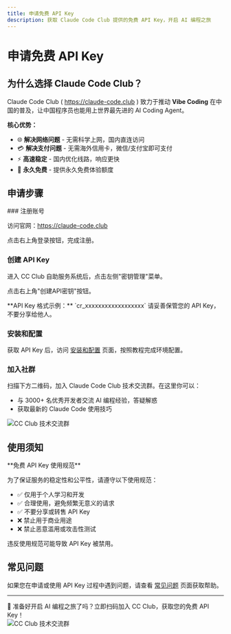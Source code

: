 ```yaml
---
title: 申请免费 API Key
description: 获取 Claude Code Club 提供的免费 API Key，开启 AI 编程之旅
---
```




# 申请免费 API Key

## 为什么选择 Claude Code Club？

Claude Code Club ( https://claude-code.club ) 致力于推动 **Vibe Coding** 在中国的普及，让中国程序员也能用上世界最先进的 AI Coding Agent。

**核心优势：**

- 🌐 **解决网络问题** - 无需科学上网，国内直连访问
- 💳 **解决支付问题** - 无需海外信用卡，微信/支付宝即可支付
- ⚡ **高速稳定** - 国内优化线路，响应更快
- 🎯 **永久免费** - 提供永久免费体验额度



## 申请步骤

<Steps>
### 注册账号

访问官网：https://claude-code.club

点击右上角登录按钮，完成注册。

### 创建 API Key

进入 CC Club 自助服务系统后，点击左侧"密钥管理"菜单。

点击右上角"创建API密钥"按钮。

<Callout type="info">
**API Key 格式示例：** `cr_xxxxxxxxxxxxxxxxxx`  
请妥善保管您的 API Key，不要分享给他人。
</Callout>

### 安装和配置

获取 API Key 后，访问 [安装和配置](/getting-started/installation) 页面，按照教程完成环境配置。

<Cards>
  <Cards.Card
    icon="📚"
    title="安装和配置"
    href="/getting-started/installation"
  />
</Cards>

### 加入社群

扫描下方二维码，加入 Claude Code Club 技术交流群。在这里你可以：
- 与 3000+ 名优秀开发者交流 AI 编程经验，答疑解惑
- 获取最新的 Claude Code 使用技巧

<div style={{ display: 'flex', justifyContent: 'top', margin: '2rem 0' }}>
  <Image src="/images/cc-club-group-qrcode.png" alt="CC Club 技术交流群" width={300} height={300} />
</div>

</Steps>

## 使用须知

<Callout type="warning">
**免费 API Key 使用规范**

为了保证服务的稳定性和公平性，请遵守以下使用规范：

- ✅ 仅用于个人学习和开发
- ✅ 合理使用，避免频繁无意义的请求
- ✅ 不要分享或转售 API Key
- ❌ 禁止用于商业用途
- ❌ 禁止恶意滥用或攻击性测试

违反使用规范可能导致 API Key 被禁用。
</Callout>

## 常见问题

如果您在申请或使用 API Key 过程中遇到问题，请查看 [常见问题](/getting-started/faq) 页面获取帮助。


---

<Callout type="success">
🎉 准备好开启 AI 编程之旅了吗？立即扫码加入 CC Club，获取您的免费 API Key！
  <div style={{ display: 'flex', justifyContent: 'center', margin: '1rem 0'}}>
    <Image src="/images/cc-club-group-qrcode.png" alt="CC Club 技术交流群" width={300} height={300} />
  </div>
</Callout>
